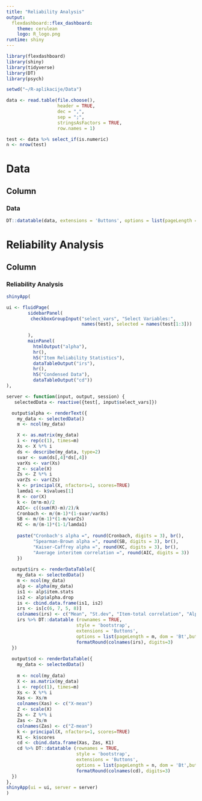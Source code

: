 ---
title: "Reliability Analysis"
output: 
  flexdashboard::flex_dashboard:
    theme: cerulean
    logo: R_logo.png
runtime: shiny
---

```{r setup, include=FALSE}
library(flexdashboard)
library(shiny)
library(tidyverse)
library(DT)
library(psych)
```

```{r}

setwd("~/R-aplikacije/Data")

data <- read.table(file.choose(),                  
                   header = TRUE,                      
                   dec = ",",                          
                   sep = ";",                          
                   stringsAsFactors = TRUE,
                   row.names = 1)

test <- data %>% select_if(is.numeric)
n <- nrow(test)                                  
```
Data
=======================================================================
Column {data-width=1000}
-----------------------------------------------------------------------
### Data

```{r}
DT::datatable(data, extensions = 'Buttons', options = list(pageLength = n, dom = 'Bfrtip', buttons = c('copy','csv', 'excel')))
```

Reliability Analysis
=======================================================================
Column {data-width=1000}
-----------------------------------------------------------------------
### Reliability Analysis

```{r}
shinyApp(

ui <- fluidPage(
        sidebarPanel(
         checkboxGroupInput("select_vars", "Select Variables:",
                            names(test), selected = names(test[1:3]))
    
        ),
        mainPanel(
          htmlOutput("alpha"),
          hr(),
          h5("Item Reliability Statistics"),
          dataTableOutput("irs"),
          hr(),
          h5("Condensed Data"),
          dataTableOutput("cd"))
),

server <- function(input, output, session) {
   selectedData <- reactive({test[, input$select_vars]})

  output$alpha <- renderText({
    my_data <- selectedData()
    m <- ncol(my_data)

    X <- as.matrix(my_data)                    
    i <- rep(c(1), times=m)                     
    Xs <- X %*% i                               
    ds <- describe(my_data, type=2)
    svar <- sum(ds[,4]*ds[,4]) 
    varXs <- var(Xs)
    Z <- scale(X)
    Zs <- Z %*% i 
    varZs <- var(Zs)
    k <- principal(X, nfactors=1, scores=TRUE)   
    lamda1 <- k$values[1]     
    R <- cor(X)
    k <- (m*m-m)/2                              
    AIC<- c((sum(R)-m)/2)/k
    Cronbach <- m/(m-1)*(1-svar/varXs)
    SB <- m/(m-1)*(1-m/varZs) 
    KC <- m/(m-1)*(1-1/lamda1)   
    
    paste("Cronbach's alpha =", round(Cronbach, digits = 3), br(),
          "Spearman-Brown alpha =", round(SB, digits = 3), br(),
          "Kaiser-Caffrey alpha =", round(KC, digits = 3), br(),
          "Average interitem correlation =", round(AIC, digits = 3))
    })
  
  output$irs <- renderDataTable({
    my_data <- selectedData()
    m <- ncol(my_data)
    alp <- alpha(my_data)
    is1 <- alp$item.stats
    is2 <- alp$alpha.drop
    is <- cbind.data.frame(is1, is2)
    irs <- is[c(6, 7, 5, 8)]
    colnames(irs) <- c("Mean", "St.dev", "Item-total correlation", "Alpha if deleted")
    irs %>% DT::datatable (rownames = TRUE, 
                          style = 'bootstrap', 
                          extensions = 'Buttons', 
                          options = list(pageLength = m, dom = 'Bt',buttons = c('copy'))) %>% 
                          formatRound(colnames(irs), digits=3)
  })
  
  output$cd <- renderDataTable({
    my_data <- selectedData()
    
    m <- ncol(my_data)
    X <- as.matrix(my_data)
    i <- rep(c(1), times=m) 
    Xs <- X %*% i 
    Xas <- Xs/m                                 
    colnames(Xas) <- c("X-mean")
    Z <- scale(X)
    Zs <- Z %*% i 
    Zas <- Zs/m                                 
    colnames(Zas) <- c("Z-mean")
    k <- principal(X, nfactors=1, scores=TRUE)   
    K1 <- k$scores
    cd <- cbind.data.frame(Xas, Zas, K1)
    cd %>% DT::datatable (rownames = TRUE, 
                          style = 'bootstrap', 
                          extensions = 'Buttons', 
                          options = list(pageLength = n, dom = 'Bt',buttons = c('copy'))) %>% 
                          formatRound(colnames(cd), digits=3)
  })
},
shinyApp(ui = ui, server = server)
)
```



